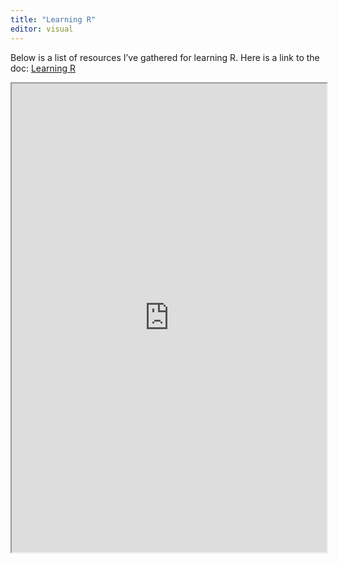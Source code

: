 ```yaml
---
title: "Learning R"
editor: visual
---
```


Below is a list of resources I've gathered for learning R. Here is a link to the doc: [Learning R](https://docs.google.com/document/d/1ni0yusxh6fhq_FVBQM0i0nePmxjcMjbrC10IbTJ1mVI/edit?usp=sharing)


<iframe width="100%" height="750" src="https://docs.google.com/document/d/e/2PACX-1vR1DWQYbSMb5mb_T8rfyDRrVXtfqMY-9Z9O7EPPxm_5Ms7gvN0llcFrbeBPE6YLPxXQIB4K-l73pJBV/pub?embedded=true"></iframe>